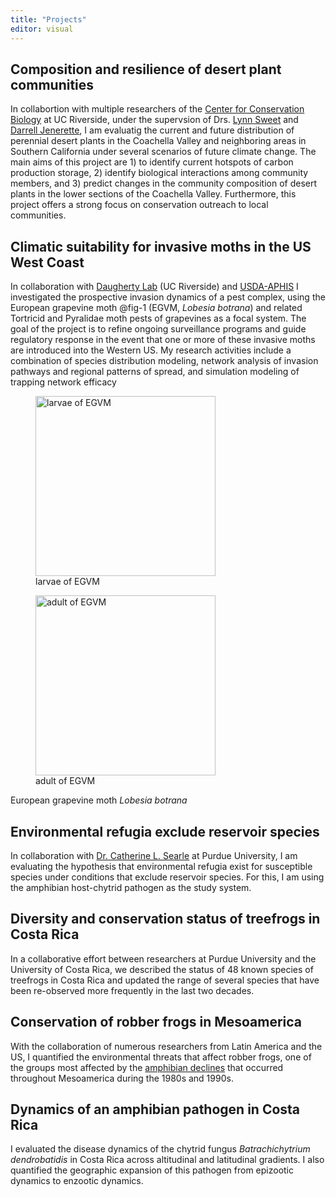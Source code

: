 ```yaml
---
title: "Projects"
editor: visual
---
```


## Composition and resilience of desert plant communities

In collabortion with multiple researchers of the [Center for Conservation Biology](https://ccb.ucr.edu/) at UC Riverside, under the supervsion of Drs. [Lynn Sweet](https://profiles.ucr.edu/app/home/profile/lwihb001) and [Darrell Jenerette](https://faculty.ucr.edu/~gdjen/), I am evaluatig the current and future distribution of perennial desert plants in the Coachella Valley and neighboring areas in Southern California under several scenarios of future climate change. The main aims of this project are 1) to identify current hotspots of carbon production storage, 2) identify biological interactions among community members, and 3) predict changes in the community composition of desert plants in the lower sections of the Coachella Valley. Furthermore, this project offers a strong focus on conservation outreach to local communities.

## Climatic suitability for invasive moths in the US West Coast

In collaboration with [Daugherty Lab](https://faculty.ucr.edu/~mattd/people.html "UCR website") (UC Riverside) and [USDA-APHIS](https://www.aphis.usda.gov/aphis/home/ "official website") I investigated the prospective invasion dynamics of a pest complex, using the European grapevine moth @fig-1 (EGVM, *Lobesia botrana*) and related Tortricid and Pyralidae moth pests of grapevines as a focal system. The goal of the project is to refine ongoing surveillance programs and guide regulatory response in the event that one or more of these invasive moths are introduced into the Western US. My research activities include a combination of species distribution modeling, network analysis of invasion pathways and regional patterns of spread, and simulation modeling of trapping network efficacy

::: {#fig-1 layout-ncol="2"}
![larvae of EGVM](lobesia-botrana-larva.jpg){width="3in"}

![adult of EGVM](lobesia-botrana.jpg){width="3in"}

European grapevine moth *Lobesia botrana*
:::

## Environmental refugia exclude reservoir species

In collaboration with [Dr. Catherine L. Searle](https://www.bio.purdue.edu/lab/searle/) at Purdue University, I am evaluating the hypothesis that environmental refugia exist for susceptible species under conditions that exclude reservoir species. For this, I am using the amphibian host-chytrid pathogen as the study system.

## Diversity and conservation status of treefrogs in Costa Rica

In a collaborative effort between researchers at Purdue University and the University of Costa Rica, we described the status of 48 known species of treefrogs in Costa Rica and updated the range of several species that have been re-observed more frequently in the last two decades.

## Conservation of robber frogs in Mesoamerica

With the collaboration of numerous researchers from Latin America and the US, I quantified the environmental threats that affect robber frogs, one of the groups most affected by the [amphibian declines](https://en.wikipedia.org/wiki/Decline_in_amphibian_populations) that occurred throughout Mesoamerica during the 1980s and 1990s.

## Dynamics of an amphibian pathogen in Costa Rica

I evaluated the disease dynamics of the chytrid fungus *Batrachichytrium dendrobatidis* in Costa Rica across altitudinal and latitudinal gradients. I also quantified the geographic expansion of this pathogen from epizootic dynamics to enzootic dynamics.
